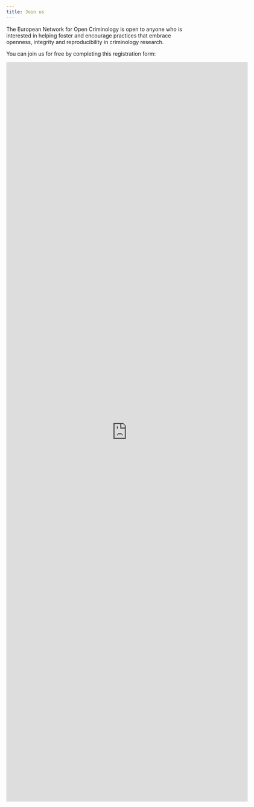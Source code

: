 ```yaml
---
title: Join us
---
```


The European Network for Open Criminology is open to anyone who is interested in helping foster and encourage practices that embrace openness, integrity and reproducibility in criminology research.

You can join us for free by completing this registration form:

<iframe src=https://docs.google.com/forms/d/e/1FAIpQLSeijezsT3hk4e3gX6fzI-iSTDK5ayYOCMs2AnqDv9LMU9vsXw/viewform?embedded=true width="640" height="1957" frameborder="0" marginheight="0" marginwidth="0">S&#39;Loading…</iframe>
